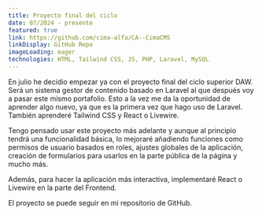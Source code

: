 ```yaml
---
title: Proyecto final del ciclo
date: 07/2024 - presente
featured: true
link: https://github.com/cima-alfa/CA--CimaCMS
linkDisplay: GitHub Repo
imageLoading: eager
technologies: HTML, Tailwind CSS, JS, PHP, Laravel, MySQL
---
```



En julio he decidio empezar ya con el proyecto final del ciclo superior DAW.
Será un sistema gestor de contenido basado en Laravel al que después voy a pasar este mismo portafolio. Esto a la vez me da la oportunidad de aprender algo nuevo, ya que es la primera vez que hago uso de Laravel. También aprenderé Tailwind CSS y React o Livewire.

Tengo pensado usar este proyecto más adelante y aunque al principio tendrá una funcionalidad básica, lo mejoraré añadiendo funciones como permisos de usuario basados en roles, ajustes globales de la aplicación, creación de formularios para usarlos en la parte pública de la página y mucho más.

Además, para hacer la aplicación más interactiva, implementaré React o Livewire en la parte del Frontend.

El proyecto se puede seguir en mi repositorio de GitHub.
